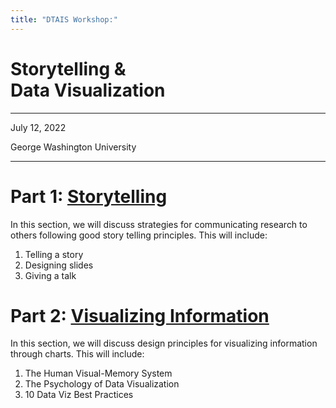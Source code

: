 ```yaml
---
title: "DTAIS Workshop:"
---
```


# Storytelling &<br>Data Visualization

<hr>

July 12, 2022

George Washington University

<hr>

# Part 1: [Storytelling](storytelling.qmd)

In this section, we will discuss strategies for communicating research to others following good story telling principles. This will include:

1. Telling a story
2. Designing slides
3. Giving a talk

# Part 2: [Visualizing Information](vizualizing-information.qmd)

In this section, we will discuss design principles for visualizing information through charts. This will include:

1. The Human Visual-Memory System
2. The Psychology of Data Visualization
3. 10 Data Viz Best Practices
